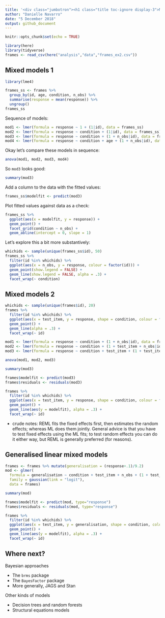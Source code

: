 ```yaml
---
title: '<div class="jumbotron"><h1 class="title toc-ignore display-3">Mixed models in R</h1></div>'
author: "Danielle Navarro"
date: "5 December 2018"
output: github_document
---
```


```r
knitr::opts_chunk$set(echo = TRUE)
```

<!--

  html_document:
    includes:
      in_header: header.html
    theme: flatly
    highlight: textmate
    css: mystyle.css

-->

```r
library(here)
library(tidyverse)
frames <- read_csv(here("analysis","data","frames_ex2.csv"))
```

## Mixed models 1

```r
library(lme4)
```

```r
frames_ss <- frames %>% 
  group_by(id, age, condition, n_obs) %>%
  summarise(response = mean(response)) %>%
  ungroup()
frames_ss
```

<!--
Let's do something boring. Same models:

```r
mod1 <- lmer(formula = response ~ 1 + (1|id), data = frames_ss)
mod2 <- lmer(formula = response ~ condition + (1|id), data = frames_ss)
mod3 <- lmer(formula = response ~ condition + age + (1|id), data = frames_ss)
```

```r
anova(mod1, mod2, mod3)
```
-->


Sequence of models:

```r
mod1 <- lmer(formula = response ~ 1 + (1|id), data = frames_ss)
mod2 <- lmer(formula = response ~ condition + (1|id), data = frames_ss)
mod3 <- lmer(formula = response ~ condition + (1 + n_obs|id), data = frames_ss)
mod4 <- lmer(formula = response ~ condition + age + (1 + n_obs|id), data = frames_ss)
```

Okay let's compare these models in sequence:

```r
anova(mod1, mod2, mod3, mod4)
```

So `mod3` looks good:

```r
summary(mod3)
```

Add a column to the data with the fitted values:

```r
frames_ss$modelfit <- predict(mod3)
```

Plot fitted values against data as a check:

```r
frames_ss %>% 
  ggplot(aes(x = modelfit, y = response)) + 
  geom_point() + 
  facet_grid(condition ~ n_obs) + 
  geom_abline(intercept = 0, slope = 1)
```

Let's explore this a bit more substantively:


```r
whichids <- sample(unique(frames_ss$id), 50) 
frames_ss %>%
  filter(id %in% whichids) %>%
  ggplot(aes(x = n_obs, y = response, colour = factor(id))) +
  geom_point(show.legend = FALSE) + 
  geom_line(show.legend = FALSE, alpha = .3) + 
  facet_wrap(~ condition)
```
  

## Mixed models 2


```r
whichids <- sample(unique(frames$id), 20) 
frames %>%
  filter(id %in% whichids) %>%
  ggplot(aes(x = test_item, y = response, shape = condition, colour = factor(n_obs))) +
  geom_point() + 
  geom_line(alpha = .3) + 
  facet_wrap(~ id)
```

```r
mod1 <- lmer(formula = response ~ condition + (1 + n_obs|id), data = frames)
mod2 <- lmer(formula = response ~ condition + (1 + test_item + n_obs|id), data = frames)
mod3 <- lmer(formula = response ~ condition + test_item + (1 + test_item + n_obs|id), data = frames)
```

```r
anova(mod1, mod2, mod3)
```

```r
summary(mod3)
```

```r
frames$modelfit <- predict(mod3)
frames$residuals <- residuals(mod3)
```

```r
frames %>%
  filter(id %in% whichids) %>%
  ggplot(aes(x = test_item, y = response, shape = condition, colour = factor(n_obs))) +
  geom_point() + 
  geom_line(aes(y = modelfit), alpha = .3) + 
  facet_wrap(~ id)
```

- crude notes: REML fits the fixed effects first, then estimates the random effects; whereas ML does them jointly. General advice is that you have to test fixed effects using the ML fits; to test random effects you can do it either way, but REML is generally preferred (for reasons).

## Generalised linear mixed models

```r
frames <- frames %>% mutate(generalisation = (response+.1)/9.2)
mod <- glmer(
  formula = generalisation ~ condition + test_item + n_obs + (1 + test_item + n_obs|id), 
  family = gaussian(link = "logit"), 
  data = frames)
```

```r
summary(mod)

frames$modelfit <- predict(mod, type="response")
frames$residuals <- residuals(mod, type="response")

frames %>%
  filter(id %in% whichids) %>%
  ggplot(aes(x = test_item, y = generalisation, shape = condition, colour = factor(n_obs))) +
  geom_point() + 
  geom_line(aes(y = modelfit), alpha = .3) + 
  facet_wrap(~ id)
```

## Where next?

Bayesian approaches

- The `brms` package 
- The `BayesFactor` package
- More generally, JAGS and Stan

Other kinds of models

- Decision trees and random forests
- Structural equations models 
